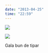 ```yaml
---
date: "2013-04-25"
time: "22:59"
---
```


![](media/48871640479_0.jpg)

![](media/48871640479_1.jpg)

::: caption
Gala bun de tipar
:::